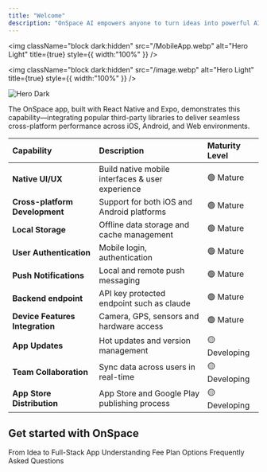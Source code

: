 ```yaml
---
title: "Welcome"
description: "OnSpace AI empowers anyone to turn ideas into powerful AI applications in minutes—no coding required. Our free, no-code platform enables effortless creation of custom AI apps; simply describe your vision and our agentic AI handles the rest."
---
```


<img
  className="block dark:hidden"
  src="/MobileApp.webp"
  alt="Hero Light"
  title={true}
  style={{ width:"100%" }}
/>

<img
  className="block dark:hidden"
  src="/image.webp"
  alt="Hero Light"
  title={true}
  style={{ width:"100%" }}
/>

<img
  className="hidden dark:block"
  src="/images/hero-dark.png"
  alt="Hero Dark"
/>

The OnSpace app, built with React Native and Expo, demonstrates this capability—integrating popular third-party libraries to deliver seamless cross-platform performance across iOS, Android, and Web environments.

| Capability                      | Description                                      | Maturity Level |
| :------------------------------ | :----------------------------------------------- | :------------- |
| **Native UI/UX**                | Build native mobile interfaces & user experience | 🟢 Mature      |
| **Cross-platform Development**  | Support for both iOS and Android platforms       | 🟢 Mature      |
| **Local Storage**               | Offline data storage and cache management        | 🟢 Mature      |
| **User Authentication**         | Mobile login, authentication                     | 🟢 Mature      |
| **Push Notifications**          | Local and remote push messaging                  | 🟢 Mature      |
| **Backend endpoint**            | API key protected endpoint such as claude        | 🟢 Mature      |
| **Device Features Integration** | Camera, GPS, sensors and hardware access         | 🟢 Mature      |
| **App Updates**                 | Hot updates and version management               | 🟡 Developing  |
| **Team Collaboration**          | Sync data across users in real-time              | 🟡 Developing  |
| **App Store Distribution**      | App Store and Google Play publishing process     | 🟡 Developing  |

## Get started with OnSpace

<CardGroup cols={2}>
  <Card title="Start building your first app" icon="pen-to-square" href="https://docs.onspace.ai/startbuildingyourfirstapp">
    From Idea to Full-Stack App
  </Card>
  <Card title="Fee Plan" icon="image" href="https://mintlify.com/docs/development">
    Understanding Fee Plan Options
  </Card>
  <Card title="FAQ" icon="image" href="https://mintlify.com/docs/development">
    Frequently Asked Questions
  </Card>
</CardGroup>